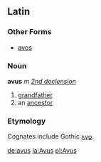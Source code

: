 ==Latin==
===Other Forms===
*[[avos]]
===Noun===
'''avus''' ''m'' ''[[Wiktionary Appendix:Latin second declension|2nd declension]]''

#[[grandfather]]
#an [[ancestor]]
===Etymology===
Cognates include Gothic [[𐌰𐍅𐍉]].

[[de:avus]]
[[la:Avus]]
[[pl:Avus]]